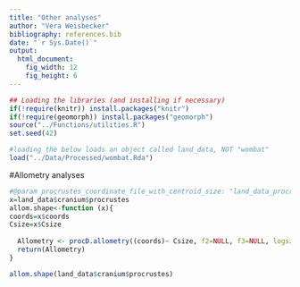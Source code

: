 ```yaml
---
title: "Other analyses"
author: "Vera Weisbecker"
bibliography: references.bib
date: "`r Sys.Date()`"
output:
  html_document:
    fig_width: 12
    fig_height: 6
---
```


```r
## Loading the libraries (and installing if necessary)
if(!require(knitr)) install.packages("knitr")
if(!require(geomorph)) install.packages("geomorph")
source("../Functions/utilities.R")
set.seed(42)

#loading the below loads an object called land_data, NOT "wombat"
load("../Data/Processed/wombat.Rda")
```

#Allometry analyses

```r
#@param procrustes_coordinate_file_with_centroid_size: "land_data_procrustes" of land_data contains all the objects of gpagen, including coords and Csize
x=land_data$cranium$procrustes
allom.shape<-function (x){
coords=x$coords
Csize=x$Csize
  
  Allometry <- procD.allometry((coords)~ Csize, f2=NULL, f3=NULL, logsz = FALSE, iter=999)
  return(Allometry)
}

allom.shape(land_data$cranium$procrustes)



```